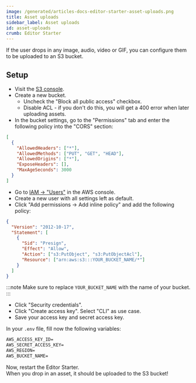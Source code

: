 ```yaml
---
image: /generated/articles-docs-editor-starter-asset-uploads.png
title: Asset uploads
sidebar_label: Asset uploads
id: asset-uploads
crumb: Editor Starter
---
```


If the user drops in any image, audio, video or GIF, you can configure them to be uploaded to an S3 bucket.

## Setup

- Visit the [S3 console](https://us-east-1.console.aws.amazon.com/s3/home?region=us-east-1).
- Create a new bucket.
  - Uncheck the "Block all public access" checkbox.
  - Disable ACL - if you don't do this, you will get a 400 error when later uploading assets.
- In the bucket settings, go to the "Permissions" tab and enter the following policy into the "CORS" section:

```json
[
  {
    "AllowedHeaders": ["*"],
    "AllowedMethods": ["PUT", "GET", "HEAD"],
    "AllowedOrigins": ["*"],
    "ExposeHeaders": [],
    "MaxAgeSeconds": 3000
  }
]
```

- Go to [IAM -> "Users"](https://us-east-1.console.aws.amazon.com/iam/home?region=us-east-1#/users) in the AWS console.
- Create a new user with all settings left as default.
- Click "Add permissions -> Add inline policy" and add the following policy:

```json
{
  "Version": "2012-10-17",
  "Statement": [
    {
      "Sid": "Presign",
      "Effect": "Allow",
      "Action": ["s3:PutObject", "s3:PutObjectAcl"],
      "Resource": ["arn:aws:s3:::YOUR_BUCKET_NAME/*"]
    }
  ]
}
```

:::note
Make sure to replace `YOUR_BUCKET_NAME` with the name of your bucket.
:::

- Click "Security credentials".
- Click "Create access key". Select "CLI" as use case.
- Save your access key and secret access key.

In your `.env` file, fill now the following variables:

```txt
AWS_ACCESS_KEY_ID=
AWS_SECRET_ACCESS_KEY=
AWS_REGION=
AWS_BUCKET_NAME=
```

Now, restart the Editor Starter.  
When you drop in an asset, it should be uploaded to the S3 bucket!
